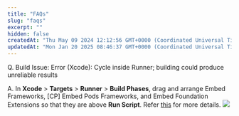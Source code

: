 ```yaml
---
title: "FAQs"
slug: "faqs"
excerpt: ""
hidden: false
createdAt: "Thu May 09 2024 12:12:56 GMT+0000 (Coordinated Universal Time)"
updatedAt: "Mon Jan 20 2025 08:46:37 GMT+0000 (Coordinated Universal Time)"
---
```


Q. Build Issue: Error (Xcode): Cycle inside Runner; building could produce unreliable results

A. In **Xcode** > **Targets** > **Runner** > **Build Phases**, drag and arrange Embed Frameworks, [CP] Embed Pods Frameworks, and Embed Foundation Extensions so that they are above **Run Script**. Refer [this](https://developer.apple.com/forums/thread/730974) for more details.
![](https://fynodocs.s3.ap-south-1.amazonaws.com/images/Push_SDK_FAQ.png)

